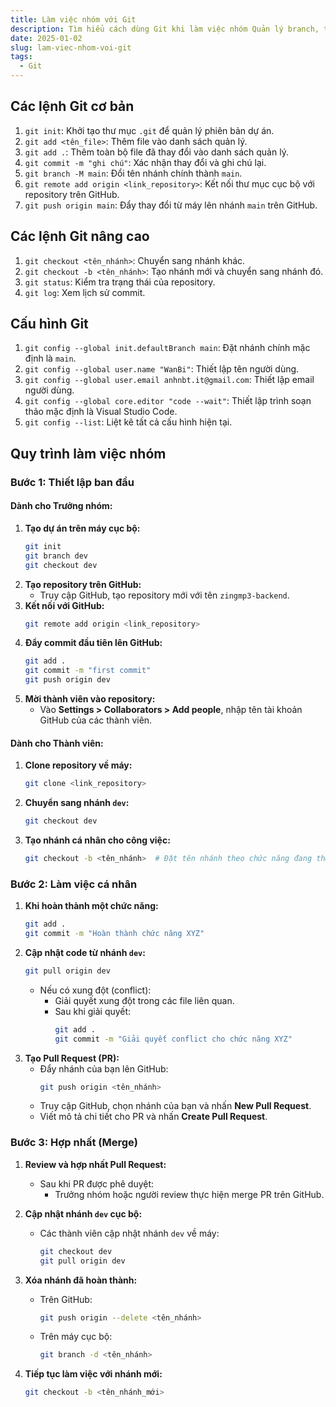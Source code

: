 ```yaml
---
title: Làm việc nhóm với Git
description: Tìm hiểu cách dùng Git khi làm việc nhóm Quản lý branch, thực hiện merge, giải quyết conflict và áp dụng workflow hiệu quả để tránh lỗi sai thường gặp.
date: 2025-01-02
slug: lam-viec-nhom-voi-git
tags:
  - Git
---
```


## Các lệnh Git cơ bản

1. `git init`: Khởi tạo thư mục `.git` để quản lý phiên bản dự án.
2. `git add <tên_file>`: Thêm file vào danh sách quản lý.
3. `git add .`: Thêm toàn bộ file đã thay đổi vào danh sách quản lý.
4. `git commit -m "ghi chú"`: Xác nhận thay đổi và ghi chú lại.
5. `git branch -M main`: Đổi tên nhánh chính thành `main`.
6. `git remote add origin <link_repository>`: Kết nối thư mục cục bộ với repository trên GitHub.
7. `git push origin main`: Đẩy thay đổi từ máy lên nhánh `main` trên GitHub.

## Các lệnh Git nâng cao

1. `git checkout <tên_nhánh>`: Chuyển sang nhánh khác.
2. `git checkout -b <tên_nhánh>`: Tạo nhánh mới và chuyển sang nhánh đó.
3. `git status`: Kiểm tra trạng thái của repository.
4. `git log`: Xem lịch sử commit.

## Cấu hình Git

1. `git config --global init.defaultBranch main`: Đặt nhánh chính mặc định là `main`.
2. `git config --global user.name "WanBi"`: Thiết lập tên người dùng.
3. `git config --global user.email anhnbt.it@gmail.com`: Thiết lập email người dùng.
4. `git config --global core.editor "code --wait"`: Thiết lập trình soạn thảo mặc định là Visual Studio Code.
5. `git config --list`: Liệt kê tất cả cấu hình hiện tại.

## Quy trình làm việc nhóm

### Bước 1: Thiết lập ban đầu

#### Dành cho Trưởng nhóm:

1. **Tạo dự án trên máy cục bộ:**
   ```bash
   git init
   git branch dev
   git checkout dev
   ```
2. **Tạo repository trên GitHub:**
   - Truy cập GitHub, tạo repository mới với tên `zingmp3-backend`.
3. **Kết nối với GitHub:**
   ```bash
   git remote add origin <link_repository>
   ```
4. **Đẩy commit đầu tiên lên GitHub:**
   ```bash
   git add .
   git commit -m "first commit"
   git push origin dev
   ```
5. **Mời thành viên vào repository:**
   - Vào **Settings > Collaborators > Add people**, nhập tên tài khoản GitHub của các thành viên.

#### Dành cho Thành viên:

1. **Clone repository về máy:**
   ```bash
   git clone <link_repository>
   ```
2. **Chuyển sang nhánh `dev`:**
   ```bash
   git checkout dev
   ```
3. **Tạo nhánh cá nhân cho công việc:**
   ```bash
   git checkout -b <tên_nhánh>  # Đặt tên nhánh theo chức năng đang thực hiện.
   ```

### Bước 2: Làm việc cá nhân

1. **Khi hoàn thành một chức năng:**
   ```bash
   git add .
   git commit -m "Hoàn thành chức năng XYZ"
   ```
2. **Cập nhật code từ nhánh `dev`:**
   ```bash
   git pull origin dev
   ```
   - Nếu có xung đột (conflict):
     - Giải quyết xung đột trong các file liên quan.
     - Sau khi giải quyết:
       ```bash
       git add .
       git commit -m "Giải quyết conflict cho chức năng XYZ"
       ```
3. **Tạo Pull Request (PR):**
   - Đẩy nhánh của bạn lên GitHub:
     ```bash
     git push origin <tên_nhánh>
     ```
   - Truy cập GitHub, chọn nhánh của bạn và nhấn **New Pull Request**.
   - Viết mô tả chi tiết cho PR và nhấn **Create Pull Request**.

### Bước 3: Hợp nhất (Merge)

1. **Review và hợp nhất Pull Request:**

   - Sau khi PR được phê duyệt:
     - Trưởng nhóm hoặc người review thực hiện merge PR trên GitHub.

2. **Cập nhật nhánh `dev` cục bộ:**

   - Các thành viên cập nhật nhánh `dev` về máy:
     ```bash
     git checkout dev
     git pull origin dev
     ```

3. **Xóa nhánh đã hoàn thành:**

   - Trên GitHub:
     ```bash
     git push origin --delete <tên_nhánh>
     ```
   - Trên máy cục bộ:
     ```bash
     git branch -d <tên_nhánh>
     ```

4. **Tiếp tục làm việc với nhánh mới:**
   ```bash
   git checkout -b <tên_nhánh_mới>
   ```
